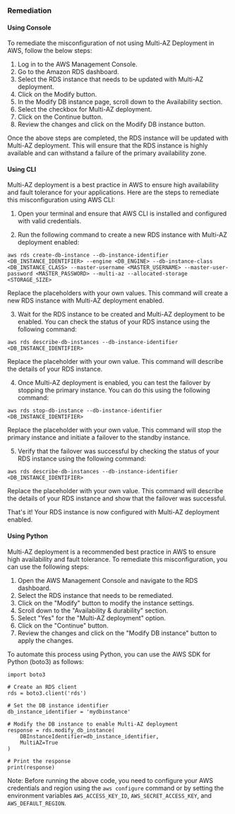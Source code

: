 ### Remediation

#### Using Console

To remediate the misconfiguration of not using Multi-AZ Deployment in AWS, follow the below steps:

1. Log in to the AWS Management Console.
2. Go to the Amazon RDS dashboard.
3. Select the RDS instance that needs to be updated with Multi-AZ deployment.
4. Click on the Modify button.
5. In the Modify DB instance page, scroll down to the Availability section.
6. Select the checkbox for Multi-AZ deployment.
7. Click on the Continue button.
8. Review the changes and click on the Modify DB instance button.

Once the above steps are completed, the RDS instance will be updated with Multi-AZ deployment. This will ensure that the RDS instance is highly available and can withstand a failure of the primary availability zone.

#### Using CLI

Multi-AZ deployment is a best practice in AWS to ensure high availability and fault tolerance for your applications. Here are the steps to remediate this misconfiguration using AWS CLI:

1. Open your terminal and ensure that AWS CLI is installed and configured with valid credentials.

2. Run the following command to create a new RDS instance with Multi-AZ deployment enabled:

```
aws rds create-db-instance --db-instance-identifier <DB_INSTANCE_IDENTIFIER> --engine <DB_ENGINE> --db-instance-class <DB_INSTANCE_CLASS> --master-username <MASTER_USERNAME> --master-user-password <MASTER_PASSWORD> --multi-az --allocated-storage <STORAGE_SIZE>
```

Replace the placeholders with your own values. This command will create a new RDS instance with Multi-AZ deployment enabled.

3. Wait for the RDS instance to be created and Multi-AZ deployment to be enabled. You can check the status of your RDS instance using the following command:

```
aws rds describe-db-instances --db-instance-identifier <DB_INSTANCE_IDENTIFIER>
```

Replace the placeholder with your own value. This command will describe the details of your RDS instance.

4. Once Multi-AZ deployment is enabled, you can test the failover by stopping the primary instance. You can do this using the following command:

```
aws rds stop-db-instance --db-instance-identifier <DB_INSTANCE_IDENTIFIER>
```

Replace the placeholder with your own value. This command will stop the primary instance and initiate a failover to the standby instance.

5. Verify that the failover was successful by checking the status of your RDS instance using the following command:

```
aws rds describe-db-instances --db-instance-identifier <DB_INSTANCE_IDENTIFIER>
```

Replace the placeholder with your own value. This command will describe the details of your RDS instance and show that the failover was successful.

That's it! Your RDS instance is now configured with Multi-AZ deployment enabled.

#### Using Python

Multi-AZ deployment is a recommended best practice in AWS to ensure high availability and fault tolerance. To remediate this misconfiguration, you can use the following steps:

1. Open the AWS Management Console and navigate to the RDS dashboard.
2. Select the RDS instance that needs to be remediated.
3. Click on the "Modify" button to modify the instance settings.
4. Scroll down to the "Availability & durability" section.
5. Select "Yes" for the "Multi-AZ deployment" option.
6. Click on the "Continue" button.
7. Review the changes and click on the "Modify DB instance" button to apply the changes.

To automate this process using Python, you can use the AWS SDK for Python (boto3) as follows:

```
import boto3

# Create an RDS client
rds = boto3.client('rds')

# Set the DB instance identifier
db_instance_identifier = 'mydbinstance'

# Modify the DB instance to enable Multi-AZ deployment
response = rds.modify_db_instance(
    DBInstanceIdentifier=db_instance_identifier,
    MultiAZ=True
)

# Print the response
print(response)
```

Note: Before running the above code, you need to configure your AWS credentials and region using the `aws configure` command or by setting the environment variables `AWS_ACCESS_KEY_ID`, `AWS_SECRET_ACCESS_KEY`, and `AWS_DEFAULT_REGION`.

